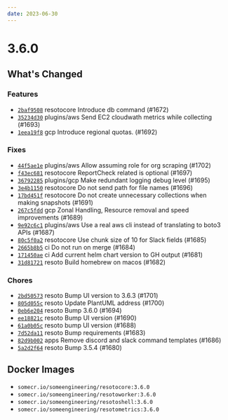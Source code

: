 ```yaml
---
date: 2023-06-30
---
```


# 3.6.0

## What's Changed

### Features

- [`2baf9508`](https://github.com/someengineering/resoto/commit/2baf9508) <span class="badge badge--secondary">resotocore</span> Introduce db command (#1672)
- [`35234d30`](https://github.com/someengineering/resoto/commit/35234d30) <span class="badge badge--secondary">plugins/aws</span> Send EC2 cloudwath metrics while collecting (#1693)
- [`1eea19f8`](https://github.com/someengineering/resoto/commit/1eea19f8) <span class="badge badge--secondary">gcp</span> Introduce regional quotas. (#1692)

### Fixes

- [`44f5ae1e`](https://github.com/someengineering/resoto/commit/44f5ae1e) <span class="badge badge--secondary">plugins/aws</span> Allow assuming role for org scraping (#1702)
- [`f43ec681`](https://github.com/someengineering/resoto/commit/f43ec681) <span class="badge badge--secondary">resotocore</span> ReportCheck related is optional (#1697)
- [`36792285`](https://github.com/someengineering/resoto/commit/36792285) <span class="badge badge--secondary">plugins/gcp</span> Make redundant logging debug level (#1695)
- [`3e4b1150`](https://github.com/someengineering/resoto/commit/3e4b1150) <span class="badge badge--secondary">resotocore</span> Do not send path for file names (#1696)
- [`17bd451f`](https://github.com/someengineering/resoto/commit/17bd451f) <span class="badge badge--secondary">resotocore</span> Do not create unnecessary collections when making snapshots (#1691)
- [`267c5fdd`](https://github.com/someengineering/resoto/commit/267c5fdd) <span class="badge badge--secondary">gcp</span> Zonal Handling, Resource removal and speed improvements (#1689)
- [`9e92c6c1`](https://github.com/someengineering/resoto/commit/9e92c6c1) <span class="badge badge--secondary">plugins/aws</span> Use a real aws cli instead of translating to boto3 APIs (#1687)
- [`80c5f0a2`](https://github.com/someengineering/resoto/commit/80c5f0a2) <span class="badge badge--secondary">resotocore</span> Use chunk size of 10 for Slack fields (#1685)
- [`2665b8b5`](https://github.com/someengineering/resoto/commit/2665b8b5) <span class="badge badge--secondary">ci</span> Do not run on merge (#1684)
- [`171450ae`](https://github.com/someengineering/resoto/commit/171450ae) <span class="badge badge--secondary">ci</span> Add current helm chart version to GH output (#1681)
- [`31d81721`](https://github.com/someengineering/resoto/commit/31d81721) <span class="badge badge--secondary">resoto</span> Build homebrew on macos (#1682)

### Chores

- [`2bd50573`](https://github.com/someengineering/resoto/commit/2bd50573) <span class="badge badge--secondary">resoto</span> Bump UI version to 3.6.3 (#1701)
- [`805d055c`](https://github.com/someengineering/resoto/commit/805d055c) <span class="badge badge--secondary">resoto</span> Update PlantUML address (#1700)
- [`0eb6e204`](https://github.com/someengineering/resoto/commit/0eb6e204) <span class="badge badge--secondary">resoto</span> Bump 3.6.0 (#1694)
- [`ee18821c`](https://github.com/someengineering/resoto/commit/ee18821c) <span class="badge badge--secondary">resoto</span> Bump UI version (#1690)
- [`61a0b05c`](https://github.com/someengineering/resoto/commit/61a0b05c) <span class="badge badge--secondary">resoto</span> bump UI version (#1688)
- [`7d52da11`](https://github.com/someengineering/resoto/commit/7d52da11) <span class="badge badge--secondary">resoto</span> Bump requirements (#1683)
- [`82d9b002`](https://github.com/someengineering/resoto/commit/82d9b002) <span class="badge badge--secondary">apps</span> Remove discord and slack command templates (#1686)
- [`5a2d2f64`](https://github.com/someengineering/resoto/commit/5a2d2f64) <span class="badge badge--secondary">resoto</span> Bump 3.5.4 (#1680)

<!--truncate-->

## Docker Images

- `somecr.io/someengineering/resotocore:3.6.0`
- `somecr.io/someengineering/resotoworker:3.6.0`
- `somecr.io/someengineering/resotoshell:3.6.0`
- `somecr.io/someengineering/resotometrics:3.6.0`
